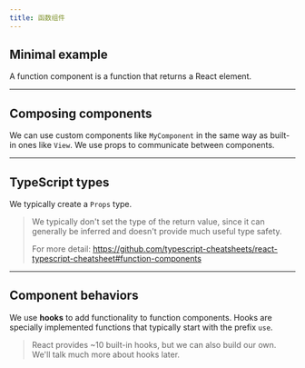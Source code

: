 ```yaml
---
title: 函数组件
---
```



## Minimal example

A function component is a function that returns a React element.

<Example code={functionComponent} />

---

## Composing components

We can use custom components like `MyComponent` in the same way as built-in ones like `View`. We use props to communicate between components.

<Example code={composingComponents} />

---

## TypeScript types

We typically create a `Props` type.

> We typically don't set the type of the return value, since it can generally be inferred and doesn't provide much useful type safety.
>
> For more detail: https://github.com/typescript-cheatsheets/react-typescript-cheatsheet#function-components

<Example code={typescriptTypes} />

---

## Component behaviors

We use **hooks** to add functionality to function components. Hooks are specially implemented functions that typically start with the prefix `use`.

> React provides ~10 built-in hooks, but we can also build our own. We'll talk much more about hooks later.

<Example code={componentBehaviors} />
